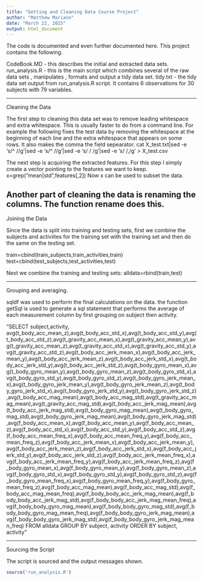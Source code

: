 ```yaml
---
title: "Getting and Cleaning Data Course Project"
author: "Matthew Mariano"
date: "March 22, 2015"
output: html_document
---
```

The code is documented and even further documented here.
This project contains the following.

CodeBook.MD - this describes the initial and extracted data sets.
run_analysis.R - this is the main script which combines several of the raw data sets , manipulates , formats and output a tidy data set.
tidy.txt - the tidy data set output from run_analysis.R script. It contains 6 observations for 30 subjects with 79 variables.

---

Cleaning the Data

The first step to cleaning this data set was to remove leading whitespace and extra whitespace. This is usually faster to do from a command line. For example the following fixes the test data by removing the whitespace at the beginning of each line and the extra whitespace that appears on some rows.
It also makes the comma the field sepearator.
cat X_test.txt|sed -e 's/^  //g'|sed -e 's/^ //g'|sed -e 's/  / /g'|sed -e 's/ /,/g' > X_test.csv

The next step is acquiring the extracted features. For this step I simply create a vector pointing to the features we want to keep.
x=grep("mean|std",features[,2])
Now x can be used to subset the data.

Another part of cleaning the data is renaming the columns. The function rename does this.
--- 

Joining the Data

Since the data is split into training and testing sets, first we combine the subjects and activiites for the training set with the training set and then do the same on the testing set.

train=cbind(train_subjects,train_activities,train)
test=cbind(test_subjects,test_activities,test)

Next we combine the training and testing sets:
alldata=rbind(train,test)

---

Grouping and averaging.

sqldf was used to perform the final calculations on the data. the function getSql is used to generate a sql statement that performs the average of each measurement column by first grouping on subject then activity.

"SELECT subject,activity, avg(t_body_acc_mean_z),avg(t_body_acc_std_x),avg(t_body_acc_std_y),avg(t_body_acc_std_z),avg(t_gravity_acc_mean_x),avg(t_gravity_acc_mean_y),avg(t_gravity_acc_mean_z),avg(t_gravity_acc_std_x),avg(t_gravity_acc_std_y),avg(t_gravity_acc_std_z),avg(t_body_acc_jerk_mean_x),avg(t_body_acc_jerk_mean_y),avg(t_body_acc_jerk_mean_z),avg(t_body_acc_jerk_std_x),avg(t_body_acc_jerk_std_y),avg(t_body_acc_jerk_std_z),avg(t_body_gyro_mean_x),avg(t_body_gyro_mean_y),avg(t_body_gyro_mean_z),avg(t_body_gyro_std_x),avg(t_body_gyro_std_y),avg(t_body_gyro_std_z),avg(t_body_gyro_jerk_mean_x),avg(t_body_gyro_jerk_mean_y),avg(t_body_gyro_jerk_mean_z),avg(t_body_gyro_jerk_std_x),avg(t_body_gyro_jerk_std_y),avg(t_body_gyro_jerk_std_z),avg(t_body_acc_mag_mean),avg(t_body_acc_mag_std),avg(t_gravity_acc_mag_mean),avg(t_gravity_acc_mag_std),avg(t_body_acc_jerk_mag_mean),avg(t_body_acc_jerk_mag_std),avg(t_body_gyro_mag_mean),avg(t_body_gyro_mag_std),avg(t_body_gyro_jerk_mag_mean),avg(t_body_gyro_jerk_mag_std),avg(f_body_acc_mean_x),avg(f_body_acc_mean_y),avg(f_body_acc_mean_z),avg(f_body_acc_std_x),avg(f_body_acc_std_y),avg(f_body_acc_std_z),avg(f_body_acc_mean_freq_x),avg(f_body_acc_mean_freq_y),avg(f_body_acc_mean_freq_z),avg(f_body_acc_jerk_mean_x),avg(f_body_acc_jerk_mean_y),avg(f_body_acc_jerk_mean_z),avg(f_body_acc_jerk_std_x),avg(f_body_acc_jerk_std_y),avg(f_body_acc_jerk_std_z),avg(f_body_acc_jerk_mean_freq_x),avg(f_body_acc_jerk_mean_freq_y),avg(f_body_acc_jerk_mean_freq_z),avg(f_body_gyro_mean_x),avg(f_body_gyro_mean_y),avg(f_body_gyro_mean_z),avg(f_body_gyro_std_x),avg(f_body_gyro_std_y),avg(f_body_gyro_std_z),avg(f_body_gyro_mean_freq_x),avg(f_body_gyro_mean_freq_y),avg(f_body_gyro_mean_freq_z),avg(f_body_acc_mag_mean),avg(f_body_acc_mag_std),avg(f_body_acc_mag_mean_freq),avg(f_body_body_acc_jerk_mag_mean),avg(f_body_body_acc_jerk_mag_std),avg(f_body_body_acc_jerk_mag_mean_freq),avg(f_body_body_gyro_mag_mean),avg(f_body_body_gyro_mag_std),avg(f_body_body_gyro_mag_mean_freq),avg(f_body_body_gyro_jerk_mag_mean),avg(f_body_body_gyro_jerk_mag_std),avg(f_body_body_gyro_jerk_mag_mean_freq) FROM alldata GROUP BY subject, activity ORDER BY subject, activity"

---

Sourcing the Script

The script is sourced and the output messages shown.

```r
source('run_analysis.R')
```


